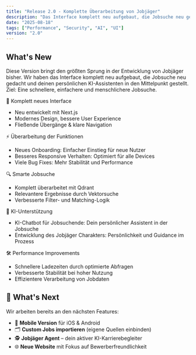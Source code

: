 ```yaml
---
title: "Release 2.0 - Komplette Überarbeitung von Jobjäger"
description: "Das Interface komplett neu aufgebaut, die Jobsuche neu gedacht und den persönlichen KI-Assistenten in den Mittelpunkt gestellt"
date: "2025-08-18"
tags: ["Performance", "Security", "AI", "UI"]
version: "2.0"
---
```


## What's New

Diese Version bringt den größten Sprung in der Entwicklung von Jobjäger bisher. Wir haben das Interface komplett neu aufgebaut, die Jobsuche neu gedacht und deinen persönlichen KI-Assistenten in den Mittelpunkt gestellt. Ziel: Eine schnellere, einfachere und menschlichere Jobsuche.

<Accordion type="multiple" collapsible="true" className="w-full not-prose">
  <AccordionItem value="interface">
    <AccordionTrigger>🎨 Komplett neues Interface</AccordionTrigger>
    <AccordionContent className="flex flex-col gap-4 text-balance">
      <ul className="list-disc space-y-2 pl-4">
        <li>Neu entwickelt mit Next.js</li>
        <li>Modernes Design, bessere User Experience</li>
        <li>Fließende Übergänge & klare Navigation</li>
      </ul>
    </AccordionContent>
  </AccordionItem>
  
  <AccordionItem value="features">
    <AccordionTrigger>⚡ Überarbeitung der Funktionen</AccordionTrigger>
    <AccordionContent className="flex flex-col gap-4 text-balance">
      <ul className="list-disc space-y-2 pl-4">
        <li>Neues Onboarding: Einfacher Einstieg für neue Nutzer</li>
        <li>Besseres Responsive Verhalten: Optimiert für alle Devices</li>
        <li>Viele Bug Fixes: Mehr Stabilität und Performance</li>
      </ul>
    </AccordionContent>
  </AccordionItem>
  
  <AccordionItem value="jobsearch">
    <AccordionTrigger>🔍 Smarte Jobsuche</AccordionTrigger>
    <AccordionContent className="flex flex-col gap-4 text-balance">
      <ul className="list-disc space-y-2 pl-4">
        <li>Komplett überarbeitet mit Qdrant</li>
        <li>Relevantere Ergebnisse durch Vektorsuche</li>
        <li>Verbesserte Filter- und Matching-Logik</li>
      </ul>
    </AccordionContent>
  </AccordionItem>
  
  <AccordionItem value="ai">
    <AccordionTrigger>🤖 KI-Unterstützung</AccordionTrigger>
    <AccordionContent className="flex flex-col gap-4 text-balance">
      <ul className="list-disc space-y-2 pl-4">
        <li>KI-Chatbot für Jobsuchende: Dein persönlicher Assistent in der Jobsuche</li>
        <li>Entwicklung des Jobjäger Charakters: Persönlichkeit und Guidance im Prozess</li>
      </ul>
    </AccordionContent>
  </AccordionItem>
  
  <AccordionItem value="performance">
    <AccordionTrigger>🛠️ Performance Improvements</AccordionTrigger>
    <AccordionContent className="flex flex-col gap-4 text-balance">
      <ul className="list-disc space-y-2 pl-4">
        <li>Schnellere Ladezeiten durch optimierte Abfragen</li>
        <li>Verbesserte Stabilität bei hoher Nutzung</li>
        <li>Effizientere Verarbeitung von Jobdaten</li>
      </ul>
    </AccordionContent>
  </AccordionItem>
</Accordion>

## 🔮 What's Next

Wir arbeiten bereits an den nächsten Features:

- 📱 **Mobile Version** für iOS & Android
- 🗂️ **Custom Jobs importieren** (eigene Quellen einbinden)
- 🕵️ **Jobjäger Agent** – dein aktiver KI-Karrierebegleiter
- 🌐 **Neue Website** mit Fokus auf Bewerberfreundlichkeit
